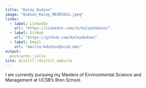 ```yaml
---
title: "Kaley Dodson"
image: "Dodson_Kaley_MESM2022.jpeg"
links:
  - label: LinkedIn
    url: "https://linkedin.com/in/kaleydodson/"
  - label: GitHub
    url: "https://github.com/kaleydodson"
  - label: Email
    url: "mailto:kdodson@ucsb.edu"
output:
  postcards::jolla
site: distill::distill_website
---
```

 
I am currently pursuing my Masters of Environmental Science and Management at UCSB's Bren School. 

